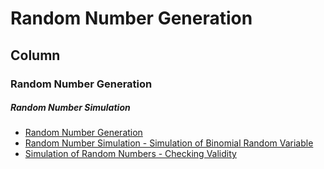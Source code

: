 Random Number Generation {data-navmenu="Special Topics"}
===========================================================

Column {.tabset}
-----------------------------------

### Random Number Generation

<h5> Random Number Simulation</h5>


* <a href="https://youtu.be/3Czl6_jTZmc/">	Random Number Generation	</a>	
* <a href="https://youtu.be/Aqz3hY5ssPM/">	Random Number Simulation -  Simulation of Binomial Random Variable	</a>	
* <a href="https://youtu.be/MfbM21osnvw/">	Simulation of Random Numbers - Checking Validity	</a>	

